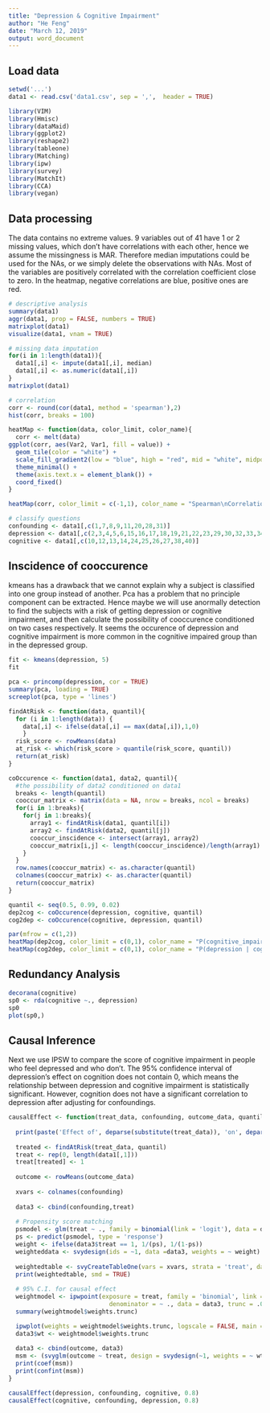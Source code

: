 ---
title: "Depression & Cognitive Impairment"
author: "He Feng"
date: "March 12, 2019"
output: word_document
---

## Load data
```{r}
setwd('...')
data1 <- read.csv('data1.csv', sep = ',',  header = TRUE)

library(VIM)
library(Hmisc)
library(dataMaid)
library(ggplot2)
library(reshape2)
library(tableone)
library(Matching)
library(ipw)
library(survey)
library(MatchIt)
library(CCA)
library(vegan)
```

## Data processing
The data contains no extreme values. 9 variables out of 41 have 1 or 2 missing values, which don't have correlations with each other, hence we assume the missingness is MAR. Therefore median imputations could be used for the NAs, or we simply delete the observations with NAs.
Most of the variables are positively correlated with the correlation coefficient close to zero. In the heatmap, negative correlations are blue, positive ones are red. 
```{r}
# descriptive analysis
summary(data1)
aggr(data1, prop = FALSE, numbers = TRUE)
matrixplot(data1)
visualize(data1, vnam = TRUE)

# missing data imputation
for(i in 1:length(data1)){
  data1[,i] <- impute(data1[,i], median)
  data1[,i] <- as.numeric(data1[,i])
}
matrixplot(data1)

# correlation
corr <- round(cor(data1, method = 'spearman'),2)
hist(corr, breaks = 100)

heatMap <- function(data, color_limit, color_name){
  corr <- melt(data)
ggplot(corr, aes(Var2, Var1, fill = value)) +
  geom_tile(color = "white") +
  scale_fill_gradient2(low = "blue", high = "red", mid = "white", midpoint = 0, limit = color_limit, space = "Lab", name = color_name) +
  theme_minimal() + 
  theme(axis.text.x = element_blank()) +
  coord_fixed()
}

heatMap(corr, color_limit = c(-1,1), color_name = "Spearman\nCorrelation")

# classify questions
confounding <- data1[,c(1,7,8,9,11,20,28,31)]
depression <- data1[,c(2,3,4,5,6,15,16,17,18,19,21,22,23,29,30,32,33,34,35,36,37,39,41,42)]
cognitive <- data1[,c(10,12,13,14,24,25,26,27,38,40)]
```

## Inscidence of cooccurence
kmeans has a drawback that we cannot explain why a subject is classified into one group instead of another. 
Pca has a problem that no principle component can be extracted. 
Hence maybe we will use anormally detection to find the subjects with a risk of getting depression or cognitive impairment, and then calculate the possibility of cooccurence conditioned on two cases respectively. It seems the occurence of depression and cognitive impairment is more common in the cognitive impaired group than in the depressed group.
```{r}
fit <- kmeans(depression, 5)
fit

pca <- princomp(depression, cor = TRUE)
summary(pca, loading = TRUE)
screeplot(pca, type = 'lines')

findAtRisk <- function(data, quantil){
  for (i in 1:length(data)) {
    data[,i] <- ifelse(data[,i] == max(data[,i]),1,0)
    }
  risk_score <- rowMeans(data)
  at_risk <- which(risk_score > quantile(risk_score, quantil))
  return(at_risk)
}

coOccurence <- function(data1, data2, quantil){
  #the possibility of data2 conditioned on data1
  breaks <- length(quantil)
  cooccur_matrix <- matrix(data = NA, nrow = breaks, ncol = breaks)
  for(i in 1:breaks){
    for(j in 1:breaks){
      array1 <- findAtRisk(data1, quantil[i])
      array2 <- findAtRisk(data2, quantil[j])
      cooccur_inscidence <- intersect(array1, array2)
      cooccur_matrix[i,j] <- length(cooccur_inscidence)/length(array1)
    }
  }
  row.names(cooccur_matrix) <- as.character(quantil)
  colnames(cooccur_matrix) <- as.character(quantil)
  return(cooccur_matrix)
}

quantil <- seq(0.5, 0.99, 0.02)
dep2cog <- coOccurence(depression, cognitive, quantil)
cog2dep <- coOccurence(cognitive, depression, quantil)

par(mfrow = c(1,2))
heatMap(dep2cog, color_limit = c(0,1), color_name = "P(cognitive_impairment | depression)")
heatMap(cog2dep, color_limit = c(0,1), color_name = "P(depression | cognitive_impairment)")
```
## Redundancy Analysis
```{r}
decorana(cognitive)
sp0 <- rda(cognitive ~., depression)
sp0
plot(sp0,)
```

## Causal Inference
Next we use IPSW to compare the score of cognitive impairment in people who feel depressed and who don't.
The 95% confidence interval of depression's effect on cognition does not contain 0, which means the relationship between depression and cognitive impairment is statistically significant. However, cognition does not have a significant correlation to depression after adjusting for confoundings.
```{r}
causalEffect <- function(treat_data, confounding, outcome_data, quantil){
  
  print(paste('Effect of', deparse(substitute(treat_data)), 'on', deparse(substitute(outcome_data))))
  
  treated <- findAtRisk(treat_data, quantil)
  treat <- rep(0, length(data1[,1]))
  treat[treated] <- 1
  
  outcome <- rowMeans(outcome_data)
  
  xvars <- colnames(confounding)
  
  data3 <- cbind(confounding,treat)
  
  # Propensity score matching
  psmodel <- glm(treat ~ ., family = binomial(link = 'logit'), data = data3)
  ps <- predict(psmodel, type = 'response')
  weight <- ifelse(data3$treat == 1, 1/(ps), 1/(1-ps))
  weighteddata <- svydesign(ids = ~1, data =data3, weights = ~ weight)
  
  weightedtable <- svyCreateTableOne(vars = xvars, strata = 'treat', data =weighteddata, test = FALSE)
  print(weightedtable, smd = TRUE)
  
  # 95% C.I. for causal effect
  weightmodel <- ipwpoint(exposure = treat, family = 'binomial', link = 'logit',
                            denominator = ~ ., data = data3, trunc = .01)
  summary(weightmodel$weights.trunc)

  ipwplot(weights = weightmodel$weights.trunc, logscale = FALSE, main = 'weights', xlim = c(0,22))
  data3$wt <- weightmodel$weights.trunc
  
  data3 <- cbind(outcome, data3)
  msm <- (svyglm(outcome ~ treat, design = svydesign(~1, weights = ~ wt, data = data3)))
  print(coef(msm))
  print(confint(msm))
}

causalEffect(depression, confounding, cognitive, 0.8)
causalEffect(cognitive, confounding, depression, 0.8)
```
